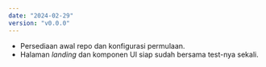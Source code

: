 ```yaml
---
date: "2024-02-29"
version: "v0.0.0"
---
```


- Persediaan awal repo dan konfigurasi permulaan.
- Halaman _landing_ dan komponen UI siap sudah bersama test-nya sekali.
